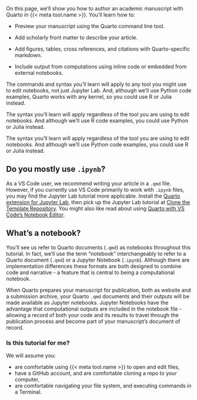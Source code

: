On this page, we'll show you how to author an academic manuscript with Quarto in {{< meta tool.name >}}. You'll learn how to:

-   Preview your manuscript using the Quarto command line tool.

-   Add scholarly front matter to describe your article.

-   Add figures, tables, cross references, and citations with Quarto-specific markdown.

-   Include output from computations using inline code or embedded from external notebooks.

::: {.content-visible when-meta="tool.is_jupyterlab"}
The commands and syntax you'll learn will apply to any tool you might use to edit notebooks, not just Jupyter Lab. And, although we'll use Python code examples, Quarto works with any kernel, so you could use R or Julia instead. 
:::

::: {.content-visible when-meta="tool.is_rstudio"}
The syntax you'll learn will apply regardless of the tool you are using to edit notebooks. And although we'll use R code examples, you could use Python or Julia instead. 
:::

::: {.content-visible when-meta="tool.is_vscode"}
The syntax you'll learn will apply regardless of the tool you are using to edit notebooks. And although we'll use Python code examples, you could use R or Julia instead. 

::: callout-tip

## Do you mostly use `.ipynb`?

As a VS Code user, we recommend writing your article in a `.qmd` file. However, if you currently use VS Code primarily to work with `.ipynb` files, you may find the Jupyter Lab tutorial more applicable. Install the [Quarto extension for Jupyter Lab](#install-the-quarto-vs-code-extension), then pick up the Jupyter Lab tutorial at [Clone the Template Repository](jupyterlab.qmd#clone-repo). You might also like read about using [Quarto with VS Code's Notebook Editor](/docs/tools/vscode-notebook.html).
:::

:::

::: {.content-visible when-meta="tool.is_rstudio"}

::: callout-caution

## What's a notebook?

You'll see us refer to Quarto documents (`.qmd`) as notebooks throughout this tutorial. In fact, we'll use the term "notebook"  interchangeably to refer to a Quarto document (`.qmd`) or a Jupyter Notebook (`.ipynb`). Although there are implementation differences these formats are both designed to combine code and narrative - a feature that is central to being a computational notebook.

When Quarto prepares your manuscript for publication, both as website and a submission archive, your Quarto `.qmd` documents and their outputs will be made available as Jupyter notebooks. Jupyter Notebooks have the advantage that computational outputs are included in the notebook file - allowing a record of both your code and its results to travel through the publication process and become part of your manuscript's document of record.

:::

:::

### Is this tutorial for me?

We will assume you:

-   are comfortable using {{< meta tool.name >}} to open and edit files,
-   have a GitHub account, and are comfortable cloning a repo to your computer,
-   are comfortable navigating your file system, and executing commands in a Terminal.
